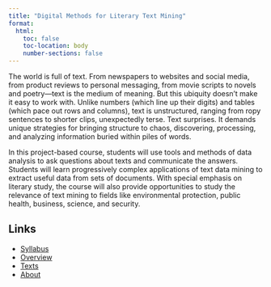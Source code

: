 ```yaml
---
title: "Digital Methods for Literary Text Mining"
format:
  html:
    toc: false
    toc-location: body
    number-sections: false
---
```


The world is full of text. From newspapers to websites and social media, from product reviews to personal messaging, from movie scripts to novels and poetry---text is the medium of meaning. But this ubiquity doesn't make it easy to work with. Unlike numbers (which line up their digits) and tables (which pace out rows and columns), text is unstructured, ranging from ropy sentences to shorter clips, unexpectedly terse. Text surprises. It demands unique strategies for bringing structure to chaos, discovering, processing, and analyzing information buried within piles of words.

In this project-based course, students will use tools and methods of data analysis to ask questions about texts and communicate the answers. Students will learn progressively complex applications of text data mining to extract useful data from sets of documents. With special emphasis on literary study, the course will also provide opportunities to study the relevance of text mining to fields like environmental protection, public health, business, science, and security.

## Links

-   [Syllabus](syllabus.qmd)
-   [Overview](overview.qmd)
-   [Texts](texts.qmd)
-   [About](about.qmd)
